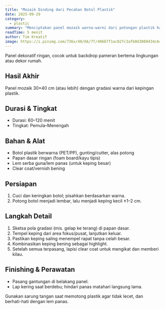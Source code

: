 ```yaml
---
title: "Mozaik Dinding dari Pecahan Botol Plastik"
date: 2025-09-29
category:
  - plastic
summary: "Menciptakan panel mozaik warna-warni dari potongan plastik hasil pemotongan botol."
readTime: 5 menit
author: Tim Kreatif
image: https://i.pinimg.com/736x/40/66/7f/40667f1ac02fc3afb0d3009434c64c25.jpg
---
```


Panel dekoratif ringan, cocok untuk backdrop pameran bertema lingkungan atau dekor rumah.

## Hasil Akhir

Panel mozaik 30×40 cm (atau lebih) dengan gradasi warna dari kepingan plastik.

## Durasi & Tingkat

- Durasi: 60–120 menit
- Tingkat: Pemula–Menengah

## Bahan & Alat

- Botol plastik berwarna (PET/PP), gunting/cutter, alas potong
- Papan dasar ringan (foam board/kayu tipis)
- Lem serba guna/lem panas (untuk keping besar)
- Clear coat/vernish bening

## Persiapan

1. Cuci dan keringkan botol; pisahkan berdasarkan warna.
2. Potong botol menjadi lembar, lalu menjadi keping kecil ±1–2 cm.

## Langkah Detail

1. Sketsa pola gradasi (mis. gelap ke terang) di papan dasar.
2. Tempel keping dari area fokus/pusat, lanjutkan keluar.
3. Pastikan keping saling menempel rapat tanpa celah besar.
4. Kombinasikan keping bening sebagai highlight.
5. Setelah semua terpasang, lapisi clear coat untuk mengikat dan memberi kilau.

## Finishing & Perawatan

- Pasang gantungan di belakang panel.
- Lap kering saat berdebu; hindari panas matahari langsung lama.

<TipBox title="Keamanan">
  Gunakan sarung tangan saat memotong plastik agar tidak lecet, dan berhati-hati
  dengan lem panas.
</TipBox>

